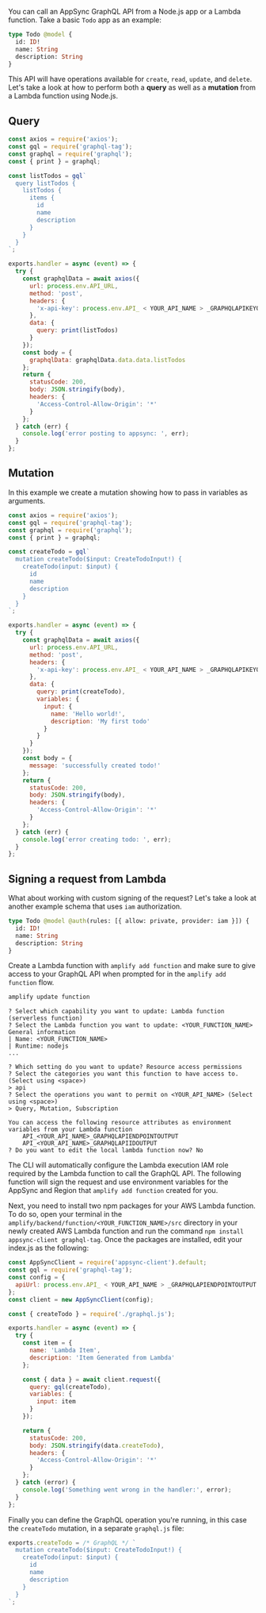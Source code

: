 You can call an AppSync GraphQL API from a Node.js app or a Lambda function. Take a basic `Todo` app as an example:

```graphql
type Todo @model {
  id: ID!
  name: String
  description: String
}
```

This API will have operations available for `create`, `read`, `update`, and `delete`. Let's take a look at how to perform both a **query** as well as a **mutation** from a Lambda function using Node.js.

## Query

```javascript
const axios = require('axios');
const gql = require('graphql-tag');
const graphql = require('graphql');
const { print } = graphql;

const listTodos = gql`
  query listTodos {
    listTodos {
      items {
        id
        name
        description
      }
    }
  }
`;

exports.handler = async (event) => {
  try {
    const graphqlData = await axios({
      url: process.env.API_URL,
      method: 'post',
      headers: {
        'x-api-key': process.env.API_ < YOUR_API_NAME > _GRAPHQLAPIKEYOUTPUT
      },
      data: {
        query: print(listTodos)
      }
    });
    const body = {
      graphqlData: graphqlData.data.data.listTodos
    };
    return {
      statusCode: 200,
      body: JSON.stringify(body),
      headers: {
        'Access-Control-Allow-Origin': '*'
      }
    };
  } catch (err) {
    console.log('error posting to appsync: ', err);
  }
};
```

## Mutation

In this example we create a mutation showing how to pass in variables as arguments.

```js
const axios = require('axios');
const gql = require('graphql-tag');
const graphql = require('graphql');
const { print } = graphql;

const createTodo = gql`
  mutation createTodo($input: CreateTodoInput!) {
    createTodo(input: $input) {
      id
      name
      description
    }
  }
`;

exports.handler = async (event) => {
  try {
    const graphqlData = await axios({
      url: process.env.API_URL,
      method: 'post',
      headers: {
        'x-api-key': process.env.API_ < YOUR_API_NAME > _GRAPHQLAPIKEYOUTPUT
      },
      data: {
        query: print(createTodo),
        variables: {
          input: {
            name: 'Hello world!',
            description: 'My first todo'
          }
        }
      }
    });
    const body = {
      message: 'successfully created todo!'
    };
    return {
      statusCode: 200,
      body: JSON.stringify(body),
      headers: {
        'Access-Control-Allow-Origin': '*'
      }
    };
  } catch (err) {
    console.log('error creating todo: ', err);
  }
};
```

## Signing a request from Lambda

What about working with custom signing of the request? Let's take a look at another example schema that uses `iam` authorization.

```graphql
type Todo @model @auth(rules: [{ allow: private, provider: iam }]) {
  id: ID!
  name: String
  description: String
}
```

Create a Lambda function with `amplify add function` and make sure to give access to your GraphQL API when prompted for in the `amplify add function` flow.

```bash
amplify update function
```

```console
? Select which capability you want to update: Lambda function (serverless function)
? Select the Lambda function you want to update: <YOUR_FUNCTION_NAME>
General information
| Name: <YOUR_FUNCTION_NAME>
| Runtime: nodejs
...

? Which setting do you want to update? Resource access permissions
? Select the categories you want this function to have access to. (Select using <space>)
> api
? Select the operations you want to permit on <YOUR_API_NAME> (Select using <space>)
> Query, Mutation, Subscription

You can access the following resource attributes as environment variables from your Lambda function
	API_<YOUR_API_NAME>_GRAPHQLAPIENDPOINTOUTPUT
	API_<YOUR_API_NAME>_GRAPHQLAPIIDOUTPUT
? Do you want to edit the local lambda function now? No
```

The CLI will automatically configure the Lambda execution IAM role required by the Lambda function to call the GraphQL API. The following function will sign the request and use environment variables for the AppSync and Region that `amplify add function` created for you.

Next, you need to install two npm packages for your AWS Lambda function. To do so, open your terminal in the `amplify/backend/function/<YOUR_FUNCTION_NAME>/src` directory in your newly created AWS Lambda function and run the command `npm install appsync-client graphql-tag`. Once the packages are installed, edit your index.js as the following:

```javascript
const AppSyncClient = require('appsync-client').default;
const gql = require('graphql-tag');
const config = {
  apiUrl: process.env.API_ < YOUR_API_NAME > _GRAPHQLAPIENDPOINTOUTPUT
};
const client = new AppSyncClient(config);

const { createTodo } = require('./graphql.js');

exports.handler = async (event) => {
  try {
    const item = {
      name: 'Lambda Item',
      description: 'Item Generated from Lambda'
    };

    const { data } = await client.request({
      query: gql(createTodo),
      variables: {
        input: item
      }
    });

    return {
      statusCode: 200,
      body: JSON.stringify(data.createTodo),
      headers: {
        'Access-Control-Allow-Origin': '*'
      }
    };
  } catch (error) {
    console.log('Something went wrong in the handler:', error);
  }
};
```

Finally you can define the GraphQL operation you're running, in this case the `createTodo` mutation, in a separate `graphql.js` file:

```javascript
exports.createTodo = /* GraphQL */ `
  mutation createTodo($input: CreateTodoInput!) {
    createTodo(input: $input) {
      id
      name
      description
    }
  }
`;
```
